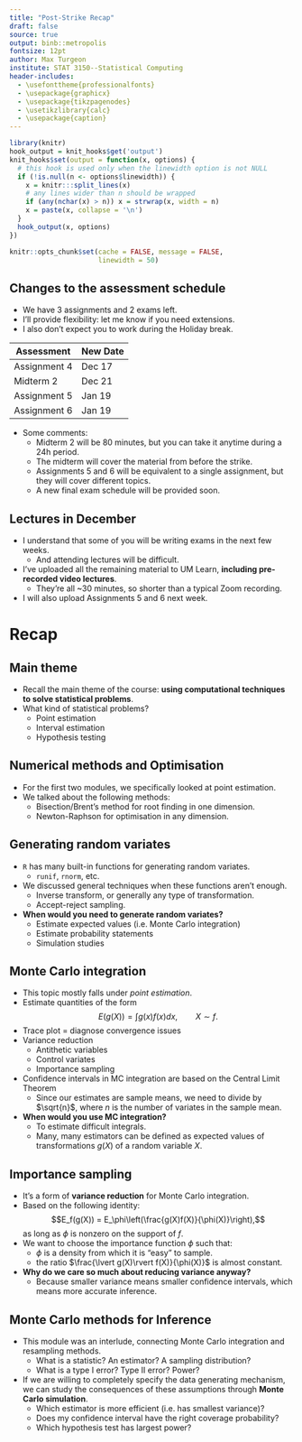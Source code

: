 ```yaml
---
title: "Post-Strike Recap"
draft: false
source: true
output: binb::metropolis
fontsize: 12pt
author: Max Turgeon
institute: STAT 3150--Statistical Computing
header-includes:
  - \usefonttheme{professionalfonts}
  - \usepackage{graphicx}
  - \usepackage{tikzpagenodes}
  - \usetikzlibrary{calc}
  - \usepackage{caption}
---
```


```r
library(knitr)
hook_output = knit_hooks$get('output')
knit_hooks$set(output = function(x, options) {
  # this hook is used only when the linewidth option is not NULL
  if (!is.null(n <- options$linewidth)) {
    x = knitr:::split_lines(x)
    # any lines wider than n should be wrapped
    if (any(nchar(x) > n)) x = strwrap(x, width = n)
    x = paste(x, collapse = '\n')
  }
  hook_output(x, options)
})

knitr::opts_chunk$set(cache = FALSE, message = FALSE,
                      linewidth = 50)
```

## Changes to the assessment schedule {.allowframebreaks}

  - We have 3 assignments and 2 exams left.
  - I'll provide flexibility: let me know if you need extensions.
  - I also don't expect you to work during the Holiday break.
  
| Assessment   | New Date |
|--------------|----------|
| Assignment 4 |   Dec 17 |
| Midterm 2    |   Dec 21 |
| Assignment 5 |   Jan 19 |
| Assignment 6 |   Jan 19 |

  - Some comments:
    + Midterm 2 will be 80 minutes, but you can take it anytime during a 24h period.
    + The midterm will cover the material from before the strike.
    + Assignments 5 and 6 will be equivalent to a single assignment, but they will cover different topics.
    + A new final exam schedule will be provided soon.
    
## Lectures in December

  - I understand that some of you will be writing exams in the next few weeks.
    + And attending lectures will be difficult.
  - I've uploaded all the remaining material to UM Learn, **including pre-recorded video lectures**.
    + They're all ~30 minutes, so shorter than a typical Zoom recording.
  - I will also upload Assignments 5 and 6 next week.
  
\begin{center}
In other words, you could finish the course on your own before Christmas; or you could focus only on Assignment 4 and the Midterm and catch up in January; or anything in between. It's up to you.
\end{center}

# Recap

## Main theme

  - Recall the main theme of the course: **using computational techniques to solve statistical problems**.
  - What kind of statistical problems?
    + Point estimation
    + Interval estimation
    + Hypothesis testing
    
## Numerical methods and Optimisation

  - For the first two modules, we specifically looked at point estimation.
  - We talked about the following methods:
    + Bisection/Brent's method for root finding in one dimension.
    + Newton-Raphson for optimisation in any dimension.
  
## Generating random variates

  - `R` has many built-in functions for generating random variates.
    + `runif`, `rnorm`, etc.
  - We discussed general techniques when these functions aren't enough.
    + Inverse transform, or generally any type of transformation.
    + Accept-reject sampling.
  - **When would you need to generate random variates?**
    + Estimate expected values (i.e. Monte Carlo integration)
    + Estimate probability statements
    + Simulation studies
  
## Monte Carlo integration {.allowframebreaks}

  - This topic mostly falls under *point estimation*.
  - Estimate quantities of the form
  $$ E(g(X)) = \int g(x) f(x) dx, \qquad X \sim f.$$
  - Trace plot = diagnose convergence issues
  - Variance reduction
    + Antithetic variables
    + Control variates
    + Importance sampling
  - Confidence intervals in MC integration are based on the Central Limit Theorem
    + Since our estimates are sample means, we need to divide by $\sqrt{n}$, where $n$ is the number of variates in the sample mean.
  - **When would you use MC integration?**
    + To estimate difficult integrals.
    + Many, many estimators can be defined as expected values of transformations $g(X)$ of a random variable $X$.
    
## Importance sampling

  - It's a form of **variance reduction** for Monte Carlo integration.
  - Based on the following identity:
  $$E_f(g(X)) = E_\phi\left(\frac{g(X)f(X)}{\phi(X)}\right),$$
  as long as $\phi$ is nonzero on the support of $f$.
  - We want to choose the importance function $\phi$ such that:
    + $\phi$ is a density from which it is "easy" to sample.
    + the ratio $\frac{\lvert g(X)\rvert f(X)}{\phi(X)}$ is almost constant.
  - **Why do we care so much about reducing variance anyway?**
    + Because smaller variance means smaller confidence intervals, which means more accurate inference.
    
## Monte Carlo methods for Inference

  - This module was an interlude, connecting Monte Carlo integration and resampling methods. 
    + What is a statistic? An estimator? A sampling distribution?
    + What is a type I error? Type II error? Power?
  - If we are willing to completely specify the data generating mechanism, we can study the consequences of these assumptions through **Monte Carlo simulation**.
    + Which estimator is more efficient (i.e. has smallest variance)?
    + Does my confidence interval have the right coverage probability?
    + Which hypothesis test has largest power?
